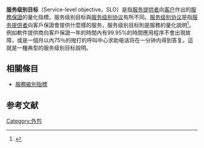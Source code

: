 '''服务级别目标'''（Service-level objective，SLO）是指[[服务提供者|服务提供者]]向[[顧客|客户]]作出的[[服務保證|服務保證]]的量化指標。服务级别目标與[[服务级别协议|服务级别协议]]有所不同。[[服务级别协议|服务级别协议]]是指[[服务提供者|服务提供者]]向客戶保證會提供什麼樣的服务，服务级别目标則是服務的量化說明<ref name=":1">{{Cite journal|title=Optimal Decomposition of Service Level Objectives into Policy Assertions|last=Rastegari|first=Yousef|last2=Shams|first2=Fereidoon|date=2015-12-29|journal=The Scientific World Journal|doi=10.1155/2015/465074|volume=2015|pages=465074|language=en|issn=2356-6140|pmc=4709918|pmid=26962544}}</ref>。例如軟件提供商向客戶保證一年的時間內有99.95%的時間應用程序不會出現故障，或是一個月以內75％的撥打的呼叫中心求助电话将在一分钟内得到答复。這就是一種典型的服务级别目标說明。
==相關條目==
*[[服務級別指標|服務級別指標]]
==参考文献==
{{reflist}}

[[Category:外包|Category:外包]]